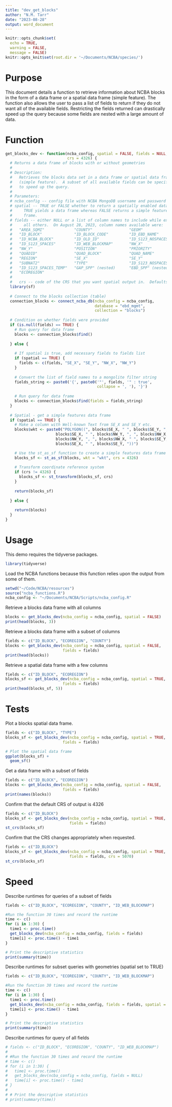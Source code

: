 ```yaml
---
title: "dev_get_blocks"
author: "N.M. Tarr"
date: "2023-08-28"
output: word_document
---
```


```r
knitr::opts_chunk$set(
  echo = TRUE,
  warning = FALSE,
  message = FALSE)
knitr::opts_knit$set(root.dir = '~/Documents/NCBA/species/')
```


# Purpose
This document details a function to retrieve information about NCBA blocks in the form of a data frame or a spatial data frame (simple feature).  The function also allows the user to pass a list of fields to return if they do not want all of the available fields.  Restricting the fields returned can drastically speed up the query because some fields are nested with a large amount of data.


# Function
```r
get_blocks_dev <- function(ncba_config, spatial = FALSE, fields = NULL,
                           crs = 4326) {
  # Returns a data frame of blocks with or without geometries
  # 
  # Description:
  #   Retrieves the blocks data set in a data frame or spatial data frame 
  #   (simple feature).  A subset of all available fields can be specified
  #   to speed up the query.
  # 
  # Parameters:
  # ncba_config -- config file with NCBA MongoDB username and password
  # spatial -- TRUE or FALSE whether to return a spatially enabled data frame
  #     TRUE yields a data frame whereas FALSE returns a simple features data 
  #     frame.
  # fields -- either NULL or a list of column names to include while excluding
  #     all others.  On August 28, 2023, column names available were:
  #   "AREA_SQMI"             "COUNTY"                "GEOM"                 
  #   "ID_BLOCK"              "ID_BLOCK_CODE"         "ID_EBD_NAME"          
  #   "ID_NCBA_BLOCK"         "ID_OLD_ID"             "ID_S123_NOSPACES"     
  #   "ID_S123_SPACES"        "ID_WEB_BLOCKMAP"       "NW_X"                 
  #   "NW_Y"                  "POSITION"              "PRIORITY"             
  #   "QUADID"                "QUAD_BLOCK"            "QUAD_NAME"            
  #   "REGION"                "SE_X"                  "SE_Y"                 
  #   "SUBNAT2"               "TYPE"                  "ID_S123_NOSPACES_TEMP"
  #   "ID_S123_SPACES_TEMP"   "GAP_SPP" (nested)      "EBD_SPP" (nested)    
  #   "ECOREGION" 
  #
  #   crs -- code of the CRS that you want spatial output in.  Defaults to 4326.
  library(sf)
  
  # Connect to the blocks collection (table)
  connection_blocks <- connect_ncba_db(ncba_config = ncba_config, 
                                       database = "ebd_mgmt", 
                                       collection = "blocks")
  
  # Condition on whether fields were provided
  if (is.null(fields) == TRUE) {
    # Run query for data frame
    blocks <- connection_blocks$find()
    
  } else {
    
    # If spatial is true, add necessary fields to fields list
    if (spatial == TRUE) {
      fields <- c(fields, "SE_X", "SE_Y", "NW_X", "NW_Y")
    }
      
    # Convert the list of field names to a mongolite filter string
    fields_string <- paste0('{', paste0('"', fields, '" : true', 
                                        collapse = ', '), '}')
      
    # Run query for data frame
    blocks <- connection_blocks$find(fields = fields_string)
  }
  
  # Spatial - get a simple features data frame
  if (spatial == TRUE) {
    # Make a column with Well-known Text from SE_X and SE_Y etc.
    blocks$wkt <- paste0("POLYGON((", blocks$SE_X, " ", blocks$SE_Y, ", ", 
                      blocks$SE_X, " ", blocks$NW_Y, ", ", blocks$NW_X, " ", 
                      blocks$NW_Y, ", ", blocks$NW_X, " ", blocks$SE_Y, ", ", 
                      blocks$SE_X, " ", blocks$SE_Y, "))")

    # Use the st_as_sf function to create a simple features data frame
    blocks_sf <- st_as_sf(blocks, wkt = "wkt", crs = 4326)
    
    # Transform coordinate reference system
    if (crs != 4326) {
      blocks_sf <- st_transform(blocks_sf, crs)
    }
    
    return(blocks_sf)
    
  } else {
    
    return(blocks)
  }
}
```


# Usage
This demo requires the tidyverse packages.
```r
library(tidyverse)
```

Load the NCBA functions because this function relies upon the output from some of them.
```r
setwd("~/Code/NCBA/resources")
source("ncba_functions.R")
ncba_config <- "~/Documents/NCBA/Scripts/ncba_config.R"
```

Retrieve a blocks data frame with all columns
```r
blocks <- get_blocks_dev(ncba_config = ncba_config, spatial = FALSE)
print(head(blocks, 3))
```

Retrieve a blocks data frame with a subset of columns
```r
fields <- c("ID_BLOCK", "ECOREGION", "COUNTY")
blocks <- get_blocks_dev(ncba_config = ncba_config, spatial = FALSE,
                         fields = fields)
print(head(blocks))
```

Retrieve a spatial data frame with a few columns
```r
fields <- c("ID_BLOCK", "ECOREGION")
blocks_sf <- get_blocks_dev(ncba_config = ncba_config, spatial = TRUE,
                         fields = fields)
print(head(blocks_sf, 5))
```


# Tests
Plot a blocks spatial data frame.
```r
fields <- c("ID_BLOCK", "TYPE")
blocks_sf <- get_blocks_dev(ncba_config = ncba_config, spatial = TRUE,
                         fields = fields)

# Plot the spatial data frame
ggplot(blocks_sf) +
  geom_sf()
```

Get a data frame with a subset of fields
```r
fields <- c("ID_BLOCK", "ECOREGION")
blocks <- get_blocks_dev(ncba_config = ncba_config, spatial = FALSE,
                         fields = fields)
print(names(blocks))
```

Confirm that the default CRS of output is 4326
```r
fields <- c("ID_BLOCK")
blocks_sf <- get_blocks_dev(ncba_config = ncba_config, spatial = TRUE,
                            fields = fields)
st_crs(blocks_sf)
```

Confirm that the CRS changes appropriately when requested.
```r
fields <- c("ID_BLOCK")
blocks_sf <- get_blocks_dev(ncba_config = ncba_config, spatial = TRUE,
                            fields = fields, crs = 5070)
st_crs(blocks_sf)
```


# Speed
Describe runtimes for queries of a subset of fields
```r
fields <- c("ID_BLOCK", "ECOREGION", "COUNTY", "ID_WEB_BLOCKMAP")

#Run the function 30 times and record the runtime
time <- c()
for (i in 1:30) {
  time1 <- proc.time()
  get_blocks_dev(ncba_config = ncba_config, fields = fields)
  time[i] <- proc.time() - time1
}

# Print the descriptive statistics
print(summary(time))
```

Describe runtimes for subset queries with geometries (spatial set to TRUE)
```r
fields <- c("ID_BLOCK", "ECOREGION", "COUNTY", "ID_WEB_BLOCKMAP")

#Run the function 30 times and record the runtime
time <- c()
for (i in 1:30) {
  time1 <- proc.time()
  get_blocks_dev(ncba_config = ncba_config, fields = fields, spatial = TRUE)
  time[i] <- proc.time() - time1
}

# Print the descriptive statistics
print(summary(time))
```

Describe runtimes for query of all fields
```r
# fields <- c("ID_BLOCK", "ECOREGION", "COUNTY", "ID_WEB_BLOCKMAP")
# 
# #Run the function 30 times and record the runtime
# time <- c()
# for (i in 1:30) {
#   time1 <- proc.time()
#   get_blocks_dev(ncba_config = ncba_config, fields = NULL)
#   time[i] <- proc.time() - time1
# }
# 
# # Print the descriptive statistics
# print(summary(time))
```

